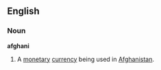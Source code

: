 ==English==
===Noun===
{{wikipedia}}
'''afghani'''
# A [[monetary]] [[currency]] being used in [[Afghanistan]].